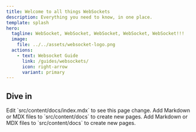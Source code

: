 ```yaml
---
title: Welcome to all things WebSockets 
description: Everything you need to know, in one place.
template: splash
hero:
  tagline: WebSocket, WebSocket, WebSocket, WebSocket, WebSocket!!!
  image:
    file: ../../assets/websocket-logo.png
  actions:
    - text: Websocket Guide
      link: /guides/websockets/
      icon: right-arrow
      variant: primary
---
```



## Dive in

<CardGrid>
	<LinkCard title="WebSockets Guide" icon="pencil" href="/guides/websockets">
		Edit `src/content/docs/index.mdx` to see this page change.
	</LinkCard>
	<LinkCard title="WebSockets Browser API" icon="add-document" href="/reference/websocket-api">
		Add Markdown or MDX files to `src/content/docs` to create new pages.
	</LinkCard>
	<LinkCard title="Websocket Echo Server" icon="add-document" href="/reference/websocket-echo">
		Add Markdown or MDX files to `src/content/docs` to create new pages.
	</LinkCard>
</CardGrid>
